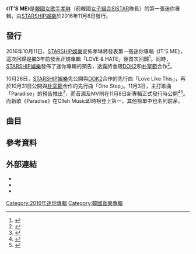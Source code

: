 {{Infobox album
| Name        = IT'S ME
| Type        = EP
| Artist      = [[金孝靜|孝琳]]
| Cover       = <!-- 檔案不存在 Hyolyn - It's Me.jpg ，可從英文維基百科取得 -->
| Released    = 2016年11月8日
| Recorded    = 2016年
| Genre       = [[韩国流行音乐|韩国流行音乐]]
| Length      = 20:16
| Language    = [[韩语|韩语]]
| Label       = [[STARSHIP娛樂|STARSHIP娛樂]]
| Producer    = 
| Reviews     =
| Last album  = [[Love_&_Hate_(孝琳專輯)|Love & Hate]]<br>（2013年）
| This album  = '''IT'S ME'''<br>（2016年）
| Next album  = 
| Misc        = {{External music video|Type=EP|{{YouTube|Z6dKyy1bOic|Paradise}}<br>{{YouTube|YPwuaMcC4eA|Love Like This}}<br>{{YouTube|Dqums9eXYVQ|One Step}}}}
}}

《'''IT'S ME'''》是[[韓國|韓國]][[女歌手|女歌手]][[金孝靜|孝琳]]（前韓國[[女子組合|女子組合]][[SISTAR|SISTAR]]隊長）的第一張迷你專輯，由[[STARSHIP娛樂|STARSHIP娛樂]]於2016年11月8日發行。

== 發行 ==
2016年10月11日，[[STARSHIP娛樂|STARSHIP娛樂]]宣佈孝琳將發表第一張迷你專輯《IT'S ME》，這次回歸是繼3年前發表正規專輯「LOVE & HATE」後首次回歸<ref>{{cite web|url= http://www.koreastardaily.com/tc/news/85700|title= 3+3+3=Sistar孝琳重量級回歸|date= 2016-10-17|accessdate= 2016-10-17|work= 韓星網|language= zh|archive-date= 2016-10-21|archive-url= https://web.archive.org/web/20161021042343/http://www.koreastardaily.com/tc/news/85700|dead-url= no}}</ref>。同時，[[STARSHIP娛樂|STARSHIP娛樂]]發佈了迷你專輯的預告，透露將會跟[[DOK2|DOK2]]和[[朴宰範|朴宰範]]合作<ref>{{cite web|url= http://www.koreastardaily.com/tc/news/85699|title= 孝琳攜手朴宰範、Dok2　睽違 3 年回歸在即|date= 2016-10-17|accessdate= 2016-10-17|work= 韓星網|language= zh|archive-date= 2016-11-03|archive-url= https://web.archive.org/web/20161103172636/http://www.koreastardaily.com/tc/news/85699|dead-url= no}}</ref>。

10月26日，[[STARSHIP娛樂|STARSHIP娛樂]]先公開與[[DOK2|DOK2]]合作的先行曲「Love Like This」，再於10月31日公開與[[朴宰範|朴宰範]]合作的先行曲「One Step」。11月3日，主打歌曲「Paradise」的預告推出<ref>{{cite web|url= http://www.koreastardaily.com/tc/news/86633|title= SISTAR孝琳新歌《Paradise》MV預告震撼公開|date= 2016-11-04|accessdate= 2016-11-04|work= 韓星網|language= zh|archive-date= 2016-11-05|archive-url= https://web.archive.org/web/20161105132001/http://www.koreastardaily.com/tc/news/86633|dead-url= no}}</ref>，而音源及MV則在11月8日新專輯正式發行時公開<ref>{{cite web|title=HYOLYN - #Paradise MV|url=https://twitter.com/sistarsistar/status/795642172183744512|website=SISTAR Twitter|date=2016-11-08|accessdate=2016-11-08|language=ko|archive-date=2019-02-16|archive-url=https://web.archive.org/web/20190216165304/https://twitter.com/sistarsistar/status/795642172183744512|dead-url=no}}</ref><ref>{{cite web|url= http://www.koreastardaily.com/tc/news/86827|title= 孝琳三年磨一劍　新歌《Paradise》猛衝音源榜首|date= 2016-11-08|accessdate= 2016-11-08|work= 韓星網|language= zh|archive-date= 2016-11-09|archive-url= https://web.archive.org/web/20161109171303/http://www.koreastardaily.com/tc/news/86827|dead-url= no}}</ref>。而新歌《Paradise》在Olleh Music即時榜登上第一，其他榜單中也名列前茅。

== 曲目 ==
{{track listing
| collapsed       = no
| headline        = 
| total_length    = 20:16
| all_writing     =

| title1          = Paradise
| note1           = 
| lyrics1         = Sunwoo Jung Ah
| music1          = {{flatlist|
* Park Geun-tae
* Choi Jin-seok
* Anne Judith Wik
* Ronny Svendsen}}
| length1         = 3:24

| title2          = Love Like This
| note2           = feat. [[Dok2|Dok2]]
| lyrics2         = {{flatlist|
* 孝琳
* Brother Su
* Dok2}}
| music2          = {{flatlist|
* Prince Charlez
* The LabRatz}}
| length2         = 3:31

| title3          = One Step
| note3           = feat. [[Jay_Park|Jay Park]]
| lyrics3         = {{flatlist|
* 孝琳
* Brother Su
* 朴宰範}}
| music3          = {{flatlist|
* Jany Schella
* Erik Lidbom
* Andreas Oberg
* Melanie Joy Fontana}}
| length3         = 3:16

| title4          = Go Away
| note4           = 꺼져
| lyrics4         = {{flatlist|
* 孝琳
* Brother Su
* Deekei}}
| music4          = {{flatlist|
* Cam O`bi
* Nascent
* Bibi Bourelly
* Deekei}}
| length4         = 3:07

| title5          = Slow
| note5           = feat. [[Monsta_X|Monsta X]]周憲
| lyrics5         = {{flatlist|
* 孝琳
* Super Cheongdam
* Jooheon}}
| music5          = {{flatlist|
* 孝琳
* Super Cheongdam}}
| length5         = 3:46

| title6          = Dope
| lyrics6         = {{flatlist|
* 孝琳
* Brother Su}}
| music6          = {{flatlist|
* Joonas Laaksoharju
* Da-kyung Lee
* Deekei}}
| length6         = 3:10
}}

== 參考資料 ==
{{reflist|2}}

== 外部連結 ==
* {{YouTube|Nc96cOcbI3s|title = 효린(Hyolyn) _ Love Like This (Feat.Dok2)}}
* {{YouTube|mKi73yqy33Q|title = 효린(Hyolyn) _ One Step (Feat. 박재범)}}
* {{YouTube|nyphItsO-vU|title = 효린 (Hyolyn) _ Paradise (파라다이스)}}
{{SISTAR}}
[[Category:2016年迷你專輯|Category:2016年迷你專輯]]
[[Category:韓國音樂專輯|Category:韓國音樂專輯]]
